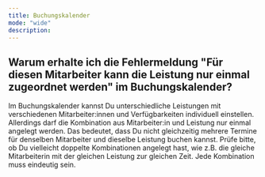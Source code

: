 ```yaml
---
title: Buchungskalender
mode: "wide"
description: 
---
```


## Warum erhalte ich die Fehlermeldung "Für diesen Mitarbeiter kann die Leistung nur einmal zugeordnet werden" im Buchungskalender?

Im Buchungskalender kannst Du unterschiedliche Leistungen mit verschiedenen Mitarbeiter:innen und Verfügbarkeiten individuell einstellen. Allerdings darf die Kombination aus Mitarbeiter:in und Leistung nur einmal angelegt werden. Das bedeutet, dass Du nicht gleichzeitig mehrere Termine für denselben Mitarbeiter und dieselbe Leistung buchen kannst. Prüfe bitte, ob Du vielleicht doppelte Kombinationen angelegt hast, wie z.B. die gleiche Mitarbeiterin mit der gleichen Leistung zur gleichen Zeit. Jede Kombination muss eindeutig sein.

